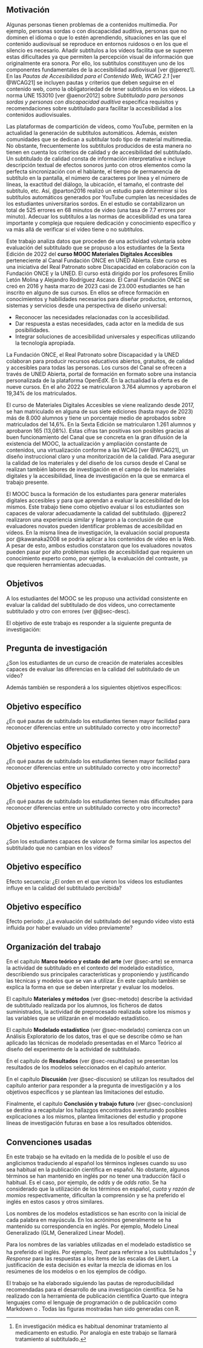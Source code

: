 ## Motivación

Algunas personas tienen problemas de \gls{accesibilidad} a contenidos multimedia.
Por ejemplo, personas sordas o con discapacidad auditiva, personas que no dominen el idioma o que lo estén aprendiendo, situaciones en las que el contenido audiovisual se reproduce en entornos ruidosos o en los que el silencio es necesario.
Añadir subtítulos a los vídeos facilita que se superen estas dificultades ya que permiten la percepción visual de información que originalmente era sonora. Por ello, los subtítulos constituyen uno de los componentes fundamentales de la accesibilidad audiovisual [ver @jperez1]. En las *Pautas de Accesibilidad para el Contenido Web, WCAG 2.1* [ver @WCAG21] se incluyen pautas y criterios que deben seguirse en el contenido web, como la obligatoriedad de tener subtítulos en los vídeos. La norma UNE 153010 [ver @aenor2012] sobre *Subtitulado para personas sordas y personas con discapacidad auditiva* especifica requisitos y recomendaciones sobre subtitulado para facilitar la accesibilidad a los contenidos audiovisuales.

Las plataformas de compartición de vídeos, como YouTube, permiten en la actualidad la generación de subtítulos automáticos. Además, existen comunidades que se dedican a subtitular todo tipo de material multimedia. No obstante, frecuentemente los subtítulos producidos de esta manera no tienen en cuenta los criterios de calidad y de accesibilidad del subtitulado. Un subtitulado de calidad consta de información interpretativa e incluye descripción textual de efectos sonoros junto con otros elementos como la perfecta sincronización con el hablante, el tiempo de permanencia de subtítulo en la pantalla, el número de caracteres por línea y el número de líneas, la exactitud del diálogo, la ubicación, el tamaño, el contraste del subtítulo, etc. Así, @parton2016 realizó un estudio para determinar si los subtítulos automáticos generados por YouTube cumplen las necesidades de los estudiantes universitarios sordos. En el estudio se contabilizaron un total de 525 errores en 68 minutos de video (una tasa de 7.7 errores por minuto). Adecuar los subtítulos a las normas de accesibilidad es una tarea importante y compleja que requiere dedicación y conocimiento específico y va más allá de verificar si el vídeo tiene o no subtítulos.

Este trabajo analiza datos que proceden de una actividad voluntaria sobre evaluación del subtitulado que se propuso a los estudiantes de la Sexta Edición de 2022 del **curso MOOC Materiales Digitales Accesibles** perteneciente al Canal Fundación ONCE en UNED Abierta. Este curso es una iniciativa del Real Patronato sobre Discapacidad en colaboración con la Fundación ONCE y la UNED. El curso está dirigido por los profesores Emilio Letón Molina y Alejandro Rodríguez Ascaso. El Canal Fundación ONCE se creó en 2016 y hasta marzo de 2023 casi de 23.000 estudiantes se han inscrito en alguno de sus cursos. En ellos se ofrece formación en conocimientos y habilidades necesarios para diseñar productos, entornos, sistemas y servicios desde una perspectiva de diseño universal:

* Reconocer las necesidades relacionadas con la accesibilidad.
* Dar respuesta a estas necesidades, cada actor en la medida de sus posibilidades.
* Integrar soluciones de accesibilidad universales y específicas utilizando la tecnología apropiada.

La Fundación ONCE, el Real Patronato sobre Discapacidad y la UNED colaboran para producir recursos educativos abiertos, gratuitos, de calidad y accesibles para todas las personas. Los cursos del Canal se ofrecen a través de UNED Abierta, portal de formación en formato \gls{mooc} sobre una instancia personalizada de la plataforma OpenEdX. En la actualidad la oferta es de nueve cursos. En el año 2022 se matricularon 3.764 alumnos y aprobaron el 19,34% de los matriculados.

El curso de Materiales Digitales Accesibles se viene realizando desde 2017, se han matriculado en alguna de sus siete ediciones (hasta mayo de 2023) más de 8.000 alumnos y tiene un porcentaje medio de aprobados sobre matriculados del 14,6%. En la Sexta Edición se matricularon 1.261 alumnos y aprobaron 165 (13,08%). Estas cifras tan positivas son posibles gracias al buen funcionamiento del Canal que se concreta en la gran difusión de la existencia del MOOC, la actualización y ampliación constante de contenidos, una virtualización conforme a las WCAG [ver @WCAG21], un diseño instruccional claro y una monitorización de la calidad. Para asegurar la calidad de los materiales y del diseño de los cursos desde el Canal se realizan también labores de investigación en el campo de los materiales digitales y la accesibilidad, línea de investigación en la que se enmarca el trabajo presente.

El MOOC busca la formación de los estudiantes para generar materiales digitales accesibles y para que aprendan a evaluar la accesibilidad de los mismos. Este trabajo tiene como objetivo evaluar si los estudiantes son capaces de valorar adecuadamente la calidad del subtitulado. @jperez2 realizaron una experiencia similar y llegaron a la conclusión de que evaluadores novatos pueden identificar problemas de accesibilidad en vídeos. En la misma línea de investigación, la evaluación social propuesta por @kawanaka2008 se podría aplicar a los contenidos de vídeo en la Web. A pesar de esto, ambos estudios constataron que los evaluadores novatos pueden pasar por alto problemas sutiles de accesibilidad que requieren un conocimiento experto como, por ejemplo, la evaluación del contraste, ya que requieren herramientas adecuadas.

## Objetivos {#sec-objetivos}

A los estudiantes del MOOC se les propuso una actividad consistente en evaluar la calidad del subtitulado de dos vídeos, uno correctamente subtitulado y otro con errores (ver @@sec-desc).   

El objetivo de este trabajo es responder a la siguiente pregunta de investigación:

::: {.callout-note}
## Pregunta de investigación

¿Son los estudiantes de un curso de creación de materiales accesibles capaces de evaluar las diferencias en la calidad del subtitulado de un vídeo?
:::

Además también se responderá a los siguientes objetivos específicos:

::: {.callout-tip}
## Objetivo específico

¿En qué pautas de subtitulado los estudiantes tienen mayor facilidad para reconocer diferencias entre un subtitulado correcto y otro incorrecto?
:::

::: {.callout-tip}
## Objetivo específico

¿En qué pautas de subtitulado los estudiantes tienen mayor facilidad para reconocer diferencias entre un subtitulado correcto y otro incorrecto?
:::

::: {.callout-tip}
## Objetivo específico

¿En qué pautas de subtitulado los estudiantes tienen más dificultades para reconocer diferencias entre un subtitulado correcto y otro incorrecto?
:::


::: {.callout-tip}
## Objetivo específico

¿Son los estudiantes capaces de valorar de forma similar los aspectos del subtitulado que no cambian en los vídeos?
:::


::: {.callout-tip}
## Objetivo específico
Efecto secuencia: ¿El orden en el que vieron los vídeos los estudiantes influye en la calidad del subtitulado percibida?
:::

::: {.callout-tip}
## Objetivo específico
Efecto periodo: ¿La evaluación del subtitulado del segundo vídeo visto está influida por haber evaluado un vídeo previamente?
:::


## Organización del trabajo

En el capítulo **Marco teórico y estado del arte** (ver @sec-arte) se enmarca la actividad de subtitulado en el contexto del modelado estadístico, describiendo sus principales características y proponiendo y justificando las técnicas y modelos que se van a utilizar. En este capítulo también se explica la forma en que se deben interpretar y evaluar los modelos.

El capítulo **Materiales y métodos** (ver @sec-metodo) describe la actividad de subtitulado realizada por los alumnos, los ficheros de datos suministrados, la actividad de preprocesado realizada sobre los mismos y las variables que se utilizarán en el modelado estadístico.

El capítulo **Modelado estadístico** (ver @sec-modelado) comienza con un Análisis Exploratorio de los datos, tras el que se describe cómo se han aplicado las técnicas de modelado presentadas en el Marco Teórico al diseño del experimento de la actividad de subtitulado. 

En el capítulo de **Resultados** (ver @sec-resultados) se presentan los resultados de los modelos seleccionados en el capítulo anterior.

En el capítulo **Discusión** (ver @sec-discusion) se utilizan los resultados del capítulo anterior para responder a la pregunta de investigación y a los objetivos específicos y
se plantean las limitaciones del estudio.

Finalmente, el capítulo **Conclusión y trabajo futuro** (ver @sec-conclusion) se destina a recapitular los hallazgos encontrados aventurando posibles explicaciones a los mismos, plantea limitaciones del estudio y propone líneas de investigación futuras en base a los resultados obtenidos.

## Convenciones usadas

En este trabajo se ha evitado en la medida de lo posible el uso de anglicismos traduciendo al español los términos ingleses cuando su uso sea habitual en la publicación científica en español. No obstante, algunos términos se han mantenido en inglés por no tener una traducción fácil o habitual. Es el caso, por ejemplo, de *odds* y de *odds ratio*. Se ha considerado que la utilización de los términos en español, *cuota* y *razón de momios* respectivamente, dificultan la comprensión y se ha preferido el inglés en estos casos y otros similares.

Los nombres de los modelos estadísticos se han escrito con la inicial de cada palabra en mayúscula. En los acrónimos generalmente se ha mantenido su correspondencia en inglés. Por ejemplo, Modelo Lineal Generalizado (GLM, Generalized Linear Model).

Para los nombres de las variables utilizadas en el modelado estadístico se ha preferido el inglés. Por ejemplo, *Treat* para referirse a los subtitulados
^[En investigación médica es habitual denominar tratamiento al medicamento en estudio. Por analogía en este trabajo se llamará tratamiento al subtitulado.]
 y *Response* para las respuestas a los ítems de las escalas de Likert. La justificación de esta decisión es evitar la mezcla de idiomas en los resúmenes de los modelos o en los ejemplos de código.

El trabajo se ha elaborado siguiendo las pautas de reproducibilidad recomendadas para el desarrollo de una investigación científica. Se ha realizado con la herramienta de publicación científica Quarto que integra lenguajes como el lenguaje de programación \gls{R} o de publicación como Markdown o \LaTeX. Todas las figuras mostradas han sido generadas con R.